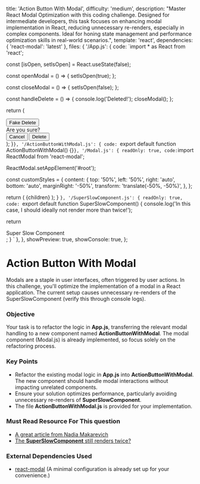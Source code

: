   title: 'Action Button With Modal',
  difficulty: 'medium',
  description:
    "Master React Modal Optimization with this coding challenge. Designed for intermediate developers, this task focuses on enhancing modal implementation in React, reducing unnecessary re-renders, especially in complex components. Ideal for honing state management and performance optimization skills in real-world scenarios.",
  template: 'react',
  dependencies: {
    'react-modal': 'latest'
  },
  files: {
    '/App.js': {
      code: `import * as React from 'react';

  const [isOpen, setIsOpen] = React.useState(false);

  const openModal = () => {
    setIsOpen(true);
  };

  const closeModal = () => {
    setIsOpen(false);
  };

  const handleDelete = () => {
    console.log('Deleted!');
    closeModal();
  };

  return (
    <div>
      <button onClick={openModal}>Fake Delete</button>
      <Modal isOpen={isOpen} onClose={closeModal}>
        <div>Are you sure?</div>
        <span>
          <button onClick={closeModal}>Cancel</button>
          <button onClick={handleDelete}>Delete</button>
        </span>
      </Modal>
      <SuperSlowComponent />
    </div>
  );
}`},
    '/ActionButtonWithModal.js': {
      code: `export default function ActionButtonWithModal() {}`
    },
    '/Modal.js': {
      readOnly: true,
      code: `import ReactModal from 'react-modal';

ReactModal.setAppElement('#root');

const customStyles = {
  content: {
    top: '50%',
    left: '50%',
    right: 'auto',
    bottom: 'auto',
    marginRight: '-50%',
    transform: 'translate(-50%, -50%)',
  },
};

  return (
    <ReactModal
      isOpen={isOpen}
      onRequestClose={onClose}
      style={customStyles}
      contentLabel='Example Modal'
    >
      {children}
    </ReactModal>
  );
}
`},
'/SuperSlowComponent.js': {
      readOnly: true,
      code: `export default function SuperSlowComponent() {
  console.log('In this case, I should ideally not render more than twice!');

  return <div>Super Slow Component</div>;
}
`
    },
  },
  showPreview: true,
  showConsole: true,
};

# Action Button With Modal

Modals are a staple in user interfaces, often triggered by user actions. In this challenge, you'll optimize the implementation of a modal in a React application. The current setup causes unnecessary re-renders of the SuperSlowComponent (verify this through console logs).

### Objective
Your task is to refactor the logic in **App.js**, transferring the relevant modal handling to a new component named **ActionButtonWithModal**. The modal component (Modal.js) is already implemented, so focus solely on the refactoring process.

### Key Points

- Refactor the existing modal logic in **App.js** into **ActionButtonWithModal**. The new component should handle modal interactions without impacting unrelated components.
- Ensure your solution optimizes performance, particularly avoiding unnecessary re-renders of **SuperSlowComponent**.
- The file **ActionButtonWithModal.js** is provided for your implementation.

### Must Read Resource For This question
- <a target="_blank" href="https://www.developerway.com/posts/react-re-renders-guide">A great article from Nadia Makarevich</a>
- <a target="_blank" href="https://react.dev/reference/react/StrictMode">The **SuperSlowComponent** still renders twice?</a>

### External Dependencies Used
- <a target="_blank" href="https://www.npmjs.com/package/react-modal">react-modal</a> (A minimal configuration is already set up for your convenience.)